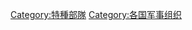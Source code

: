 {{Commonscat|Special forces by country}}

[[Category:特種部隊|Category:特種部隊]]
[[Category:各国军事组织|Category:各国军事组织]]
